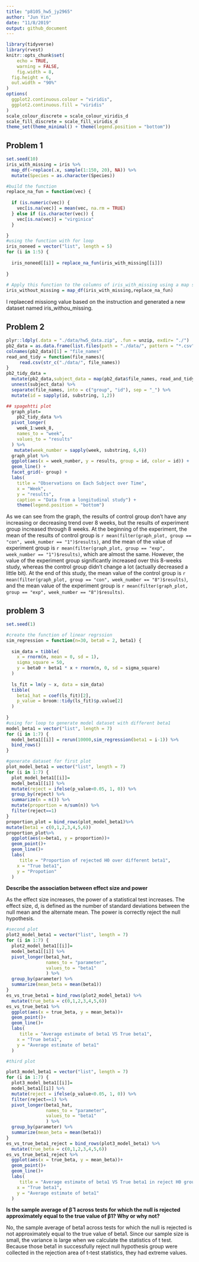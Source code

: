 ```yaml
---
title: "p8105_hw5_jy2965"
author: "Jun Yin"
date: "11/8/2019"
output: github_document
---
```


```r
library(tidyverse)
library(rvest)
knitr::opts_chunk$set(
	echo = TRUE,
	warning = FALSE,
	fig.width = 8, 
  fig.height = 6,
  out.width = "90%"
)
options(
  ggplot2.continuous.colour = "viridis",
  ggplot2.continuous.fill = "viridis"
)
scale_colour_discrete = scale_colour_viridis_d
scale_fill_discrete = scale_fill_viridis_d
theme_set(theme_minimal() + theme(legend.position = "bottom"))

```



## Problem 1


```r
set.seed(10)
iris_with_missing = iris %>% 
  map_df(~replace(.x, sample(1:150, 20), NA)) %>%
  mutate(Species = as.character(Species))
```


```r
#build the function
replace_na_fun = function(vec) {
  
  if (is.numeric(vec)) {
    vec[is.na(vec)] = mean(vec, na.rm = TRUE)
  } else if (is.character(vec)) {
    vec[is.na(vec)] = "virginica"
  } 

}
#using the function with for loop
iris_noneed = vector("list", length = 5)
for (i in 1:5) {
  
  iris_noneed[[i]] = replace_na_fun(iris_with_missing[[i]])
  
}
 
# Apply this function to the columns of iris_with_missing using a map statement
iris_without_missing = map_df(iris_with_missing,replace_na_fun) 

```


I replaeced missiong value based on the instruction and generated a new dataset named iris_withou_missing.



## Problem 2

```r
plyr::ldply(.data = "./data/hw5_data.zip", .fun = unzip, exdir= "./")
pb2_data = as.data.frame(list.files(path = "./data/", pattern = "*.csv")) 
colnames(pb2_data)[1] = "file_names"
read_and_tidy = function(file_names){
     read.csv(str_c("./data/", file_names)) 
}
pb2_tidy_data = 
  mutate(pb2_data,subject_data = map(pb2_data$file_names, read_and_tidy)) %>% 
  unnest(subject_data) %>% 
  separate(file_names, into = c("group", "id"), sep = "_") %>% 
  mutate(id = sapply(id, substring, 1,2))

## spagehtti plot
  graph_plot=
    pb2_tidy_data %>% 
  pivot_longer(
    week_1:week_8,
    names_to = "week",
    values_to = "results"
  ) %>% 
   mutate(week_number = sapply(week, substring, 6,6))
  graph_plot %>% 
  ggplot(aes(x = week_number, y = results, group = id, color = id)) +
  geom_line() +
  facet_grid(~ group) +
  labs(
    title = "Observations on Each Subject over Time",
    x = "Week",
    y = "results",
    caption = "Data from a longitudinal study") +
    theme(legend.position = "bottom")

```


As we can see from the graph, the results of control group don't have any increasing or decreasing trend over 8 weeks, but the results of experiment group increased through 8 weeks.
At the beginning of the experiment, the mean of the results of control group is `r mean(filter(graph_plot, group == "con", week_number == "1")$results)`, and the mean of the value of experiment group is `r mean(filter(graph_plot, group == "exp", week_number == "1")$results)`, which are almost the same. However, the value of the experiment group significantly increased over this 8-weeks study, whereas the control group didn't change a lot (actually decreased a little bit). At the end of this study, the mean value of the control group is `r mean(filter(graph_plot, group == "con", week_number == "8")$results)`, and the mean value of the experiment group is `r mean(filter(graph_plot, group == "exp", week_number == "8")$results)`.



## problem 3

```r
set.seed(1)
```

```r
#create the function of linear regrssion
sim_regression = function(n=30, beta0 = 2, beta1) {
  
  sim_data = tibble(
    x = rnorm(n, mean = 0, sd = 1),
    sigma_square = 50,
    y = beta0 + beta1 * x + rnorm(n, 0, sd = sigma_square)
  )
  
  ls_fit = lm(y ~ x, data = sim_data)
  tibble( 
    beta1_hat = coef(ls_fit)[2],
    p_value = broom::tidy(ls_fit)$p.value[2]
  )
 
}
#using for loop to generate model dataset with different beta1
model_beta1 = vector("list", length = 7)
for (i in 1:7) {
  model_beta1[[i]] = rerun(10000,sim_regression(beta1 = i-1)) %>% 
  bind_rows() 
}

#generate dataset for first plot
plot_model_beta1 = vector("list", length = 7)
for (i in 1:7) {
  plot_model_beta1[[i]]=
  model_beta1[[i]] %>% 
  mutate(reject = ifelse(p_value<0.05, 1, 0)) %>% 
  group_by(reject) %>% 
  summarize(n = n()) %>% 
  mutate(proportion = n/sum(n)) %>% 
  filter(reject==1)
}
proportion_plot = bind_rows(plot_model_beta1)%>% 
mutate(beta1 = c(0,1,2,3,4,5,6))
proportion_plot%>% 
  ggplot(aes(x=beta1, y = proportion))+
  geom_point()+
  geom_line()+
  labs(
     title = "Proportion of rejected H0 over different beta1",
    x = "True beta1",
    y = "Propotion"
  )
```

**Describe the association between effect size and power**

As the effect size increases, the power of a statistical test increases. The effect size, d, is defined as the number of standard deviations between the null mean and the alternate mean. The power is correctly reject the null hypothesis.




```r
#second plot
plot2_model_beta1 = vector("list", length = 7)
for (i in 1:7) {
  plot2_model_beta1[[i]]=
  model_beta1[[i]] %>% 
  pivot_longer(beta1_hat,
               names_to = "parameter",
               values_to = "beta1"
               ) %>% 
  group_by(parameter) %>% 
  summarize(mean_beta = mean(beta1))
}
es_vs_true_beta1 = bind_rows(plot2_model_beta1) %>% 
  mutate(true_beta = c(0,1,2,3,4,5,6))
es_vs_true_beta1 %>% 
  ggplot(aes(x = true_beta, y = mean_beta))+
  geom_point()+
  geom_line()+
  labs(
     title = "Average estimate of beta1 VS True beta1",
    x = "True beta1",
    y = "Average estimate of beta1"
  )

#third plot

plot3_model_beta1 = vector("list", length = 7)
for (i in 1:7) {
  plot3_model_beta1[[i]]=
  model_beta1[[i]] %>%
  mutate(reject = ifelse(p_value<0.05, 1, 0)) %>% 
  filter(reject==1) %>% 
  pivot_longer(beta1_hat,
               names_to = "parameter",
               values_to = "beta1"
               ) %>% 
  group_by(parameter) %>% 
  summarize(mean_beta = mean(beta1))
}
es_vs_true_beta1_reject = bind_rows(plot3_model_beta1) %>% 
  mutate(true_beta = c(0,1,2,3,4,5,6))
es_vs_true_beta1_reject %>% 
  ggplot(aes(x = true_beta, y = mean_beta))+
  geom_point()+
  geom_line()+
  labs(
     title = "Average estimate of beta1 VS True beta1 in reject H0 group",
    x = "True beta1",
    y = "Average estimate of beta1"
  )
```

**Is the sample average of β̂ 1 across tests for which the null is rejected approximately equal to the true value of β1? Why or why not?**

No, the sample average of beta1 across tests for which the null is rejected is not approximately equal to the true value of beta1. Since our sample size is small, the variance is large when we calculate the statistics of t test. Because those beta1 in successfully reject null hypothesis group were collected in the rejection area of t-test statistics, they had extreme values. 